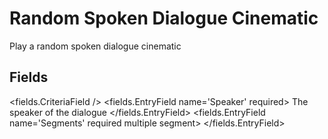 
# Random Spoken Dialogue Cinematic 

Play a random spoken dialogue cinematic


## Fields

<fields.CriteriaField />
<fields.EntryField name='Speaker' required>
     The speaker of the dialogue
</fields.EntryField>
<fields.EntryField name='Segments' required multiple segment>
</fields.EntryField>
